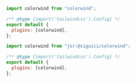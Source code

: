
<Tabs>
  <TabItem label="NPM">

  ```javascript ins={1,5}
  import colorwind from "colorwind";

  /** @type {import('tailwindcss').Config} */
  export default {
    plugins: [colorwind],
  };
  ```

  </TabItem>
  <TabItem label="JSR">

  ```javascript ins={1,5}
  import colorwind from "jsr:@siguici/colorwind";

  /** @type {import('tailwindcss').Config} */
  export default {
    plugins: [colorwind],
  };
  ```

  </TabItem>
</Tabs>

